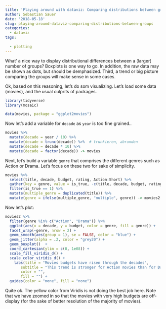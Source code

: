```yaml
---
title: 'Playing around with dataviz: Comparing distributions between groups'
author: Sebastian Sauer
date: '2018-05-18'
slug: playing-around-dataviz-comparing-distributions-between-groups
categories:
  - dataviz
tags:
  
  - plotting
---
```



What' a nice way to display distributional differences between a (larger) number of groups? Boxplots is one way to go. In addition, the raw data may be shown as dots, but should be demphasized. Third, a trend or big picture comparing the groups will make sense in some cases.

Ok, based on this reasoning, let's do som visualizing. Let's load some data (movies), and the usual culprits of packages.

```r
library(tidyverse)  
library(mosaic)

data(movies, package = "ggplot2movies")
```


Now let's add a variable for `decade` as `year` is too fine grained..


```r
movies %>%  
  mutate(decade = year / 10) %>%
  mutate(decade = trunc(decade)) %>%  # trunkieren, abrunden
  mutate(decade = decade * 10) %>%
  mutate(decade = factor(decade)) -> movies
```

Next, let's build a variable `genre` that comprises the different genres such as Action or Drama. Let's focus on these two for sake of simplicity.

```r

movies %>%
  select(title, decade, budget, rating, Action:Short) %>% 
  gather(key = genre, value = is_true, -c(title, decade, budget, rating)) %>%
  filter(is_true == 1) %>%
  mutate(multiple_genre = duplicated(title)) %>%
  mutate(genre = ifelse(multiple_genre, "multiple", genre)) -> movies2
```



Now let's plot:
```r
movies2 %>% 
  filter(genre %in% c("Action", "Drama")) %>% 
  ggplot(aes(x = decade, y = budget, color = genre, fill = genre)) +
  facet_wrap(~genre, nrow = 2) +
  geom_smooth(aes(group = 1), se = FALSE, color = "blue") +
  geom_jitter(alpha = .2, color = "grey20") +
  geom_boxplot()  +
  coord_cartesian(ylim = c(0, 1e08)) +
  scale_fill_viridis_d() +
  scale_color_viridis_d() +
    labs(title = "Movies budgets have risen through the decades",
       subtitle = "This trend is stronger for Action movies than for Dramas",
       color = "",
       fill = "") +
  guides(color = "none", fill = "none")
```


Quite ok. The yellow color from Viridis is not doing the best job here. Note that we have zoomed in so that the movies with very high budgets are off-display (for the sake of better resolution of the majority of movies).



